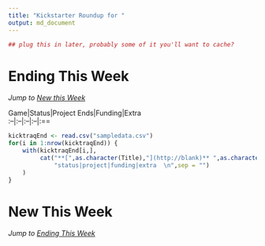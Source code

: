```yaml
---
title: "Kickstarter Roundup for "
output: md_document
---
```


```r
## plug this in later, probably some of it you'll want to cache?
```

# Ending This Week 

*Jump to [New this Week](#new-this-week)*

Game|Status|Project Ends|Funding|Extra  
:--|:--|:--|:--|:==  
```r
kicktraqEnd <- read.csv("sampledata.csv")
for(i in 1:nrow(kicktraqEnd)) {
    with(kicktraqEnd[i,],
         cat("**[",as.character(Title),"](http://blank)** ",as.character(Description),"|",
             "status|project|funding|extra  \n",sep = "")
    )
}
```

# New This Week

*Jump to [Ending This Week](#ending-this-week)*